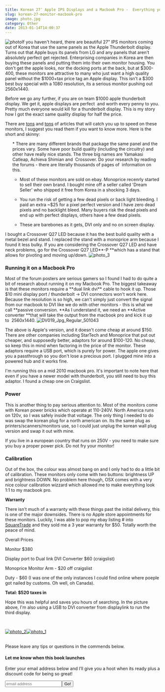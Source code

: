 ```yaml
---
title: Korean 27″ Apple IPS Displays and a Macbook Pro -  Everything you need to know
slug: korean-27-monitor-macbook-pro
image: photo.jpg
category: Other
date: 2013-01-14T14:00:37
---
```


<img class="aligncenter size-large wp-image-699" alt="photo" src="photo-650x487.jpg"   />If you haven't heard, there are beautiful 27" IPS monitors coming out of Korea that use the same panels as the Apple Thunderbolt display. Turns out that Apple buys its panels from LG and any panels that aren't absolutely perfect get rejected. Enterprising companies in Korea are then buying these panels and putting them into their own monitor housing. You don't get the apple looks, nor the docking ports at the back, but at $300-400, these monitors are attractive to many who just want a high quality panel without the $1000+tax price tag an Apple display. This isn't a $300 best buy special with a 1080 resolution, its a serious monitor pushing out 2560x1440.

Before we go any further, if you are on team $1000 apple thunderbolt display. We get it, apple displays are perfect  and worth every penny to you. Pretty much everyone would kill for a thunderbolt display. This is my story how I got the exact same quality display for half the price.
    
There are <a href="http://techreport.com/review/23291/those-27-inch-ips-displays-from-korea-are-for-real" target="_blank">tons</a> and <a href="http://www.codinghorror.com/blog/2012/07/the-ips-lcd-revolution.html" target="_blank">tons</a> of articles that will catch you up to speed on these monitors, I suggest you read them if you want to know more. Here is the short and skinny:
<ol>
  * There are many different brands that package the same panel and the prices vary. Some have poor build quality (including the circuitry) and other have really nice stands. The three big names are Yamakasi Catleap, Achieva Shimian and  Crossover. Do your research by reading the forums - there are literally thousands of pages of  information on this.

  * Most of these monitors are sold on ebay. Monoprice recenrly started to sell their own brand. I bought mine off a seller called 'Dream Seller' who shipped it free from Korea in a shocking 3 days.

  * You run the risk of getting a few dead pixels or back light bleeding. I paid an extra ~$25 for a pixel perfect version and I have zero dead pixels and no backlight bleed. Many buyers risk the dead pixels and end up with perfect displays, others have a few dead pixels.

  * These are barebones as it gets, DVI only and no on screen display.

</ol>
I bought a Crossover Q27 LED because it has the best build quality with a metal bezel and stand. I replaced the stand with a monoprice arm because I found it less bulky. If you are considering the Crossover Q27 LED and have neck problems, go for the Crossover Q27 LED**-P **which has a stand that allows for pivoting and moving up/down.

<img class="aligncenter size-large wp-image-698" alt="photo_3" src="photo_3-650x487.jpg"   />
<h3>Running it on a Macbook Pro</h3>
Most of the forum posters are serious gamers so I found I had to do quite a bit of research about running it on my Macbook Pro. The biggest takeaway is that these monitors require a **dual link dvi** cable to hook it up. Those $10 mini display port / thunderbolt → DVI connectors won't work here. Because the resolution is so high, we can't simply just convert the signal from our macbook to DVI like we do with other monitors - this is what we call **passive conversion. **As I understand it, we need an **Active converter **that will take the output from the macbook pro and kick it up to  2560x1440.

<img class="aligncenter size-full wp-image-692" alt="DV019_Jpg_Regular_501043" src="DV019_Jpg_Regular_501043.jpg"   />

The above is Apple's version, and it doesn't come cheap at around $150. There are other companies including StarTech and Monoprice that put out cheaper, and supposedly better, adaptors for around $100-120. No cheap, so keep this in mind when factoring in the price of the monitor. These adaptors require a USB port, which is purely for power. The apple one gives you a passthrough so you don't lose a precious port. I plugged mine into a powered hub and it works fine.

I'm running this on a mid 2010 macbook pro. It's important to note here that even if you have a newer model with thunderbolt, you still need to buy this adaptor. I found a cheap one on Craigslist.
<h3>Power</h3>
This is another thing to pay serious attention to. Most of the monitors come with Korean power bricks which operate at 110-240V. North America runs on 120v, so I was safely inside that voltage. The only thing I needed to do was swap the korean plug for a north american on. Its the same plug as printers/scanners/monitors use, so I could just unplug the korean wall plug version and swap it out with mine.

If you live in a european country that runs on 250V - you need to make sure you buy a proper power pick. Do not fry your monitor!
<h3>Calibration</h3>
Out of the box, the colour was almost bang on and I only had to do a little bit of calibration. These monitors only come with two buttons: brightness UP and brightness DOWN. No problem here though, OSX comes with a very nice colour calibration wizzard which allowed me to make everything look 1:1 to my macbook pro.

**Warranty**

There isn't much of a warranty with these things past the initial delivery, this is one of the major downsides. There is no Apple store appointments for these monitors. Luckily, I was able to pop my ebay listing # into <a href="http://www.squaretrade.com/">SquareTrade</a> and they sold me a 3 year warranty for $50. Totally worth the peace of mind.

Overall Prices

Monitor $380

Display port to Dual link DVI Converter $60 (craigslist)

Monoprice Monitor Arm - $20 off craigslist

Duty - $60 (I was one of the only instances I could find online where poeple got nailed by customs. Oh well, oh Canada).

**Total: $520 taxes in**

Hope this was helpful and saves you hours of searching. In the picture above, I'm also using a USB to DVI converter from displaylink to run the third display.

 

<a href="https://wesbos.com/wp-content/uploads/2013/01/photo_2-e1358189928992.jpg"><img class=" wp-image-697 alignleft" alt="photo_2" src="photo_2-e1358189928992-650x866.jpg"   /></a><a href="https://wesbos.com/wp-content/uploads/2013/01/photo_1.jpg"><img class="size-medium wp-image-696" alt="photo_1" src="photo_1-300x225.jpg"   /></a>

<br/>Please leave any tips or questions in the commends below.



<div id="mc_embed_signup2"><form class="validate" id="mc-embedded-subscribe-form" action="http://wesbos.us1.list-manage.com/subscribe/post?u=b18fd2807ed1a9249c7ea8961&id=20fbc2c1a5" method="post" name="mc-embedded-subscribe-form" novalidate="" target="_blank">
<h4>Let me know when this book launches</h4>
Enter your email address below and I’ll give you a hoot when its ready plus a discount code for being so great!

<input class="email" id="mce-EMAIL" type="email" name="EMAIL" placeholder="email address" required="" value="" /><input class="button" id="mc-embedded-subscribe" type="submit" name="subscribe" value="Go!" />

</form></div>
